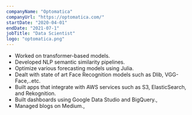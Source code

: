 ```yaml
---
companyName: "Optomatica"
companyUrl: "https://optomatica.com/"
startDate: "2020-04-01"
endDate: "2021-07-1"
jobTitle: "Data Scientist"
logo: "optomatica.png"
---
```

- Worked on transformer-based models.
- Developed NLP semantic similarity pipelines.
- Optimize various forecasting models using Julia.
- Dealt with state of art Face Recognition models such as Dlib, VGG-Face,..etc.
- Built apps that integrate with AWS services such as S3, ElasticSearch, and Rekognition.
- Built dashboards using Google Data Studio and BigQuery.,
- Managed blogs on Medium.,
